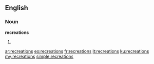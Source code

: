 ==English==

===Noun===
'''recreations'''

# {{plural of|recreation}}

[[ar:recreations]]
[[eo:recreations]]
[[fr:recreations]]
[[it:recreations]]
[[ku:recreations]]
[[my:recreations]]
[[simple:recreations]]